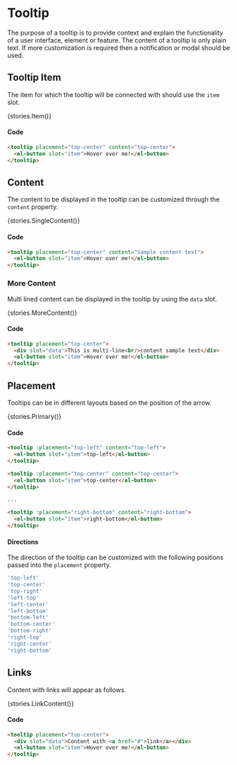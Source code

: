 
<Meta title="Components/Tooltip" />

# Tooltip
The purpose of a tooltip is to provide context and explain the functionality of a user interface, element or feature. The content of a tooltip is only plain text. If more customization is required then a notification or modal should be used.

## Tooltip Item
The item for which the tooltip will be connected with should use the `item` slot.

<Story name="Tooltip Item">{stories.Item()}</Story>

#### Code
```html
<tooltip placement="top-center" content="top-center">
  <el-button slot="item">Hover over me!</el-button>
</tooltip>
```

## Content
The content to be displayed in the tooltip can be customized through the `content` property.

<Story name="Content">{stories.SingleContent()}</Story>

#### Code

```html
<tooltip placement="top-center" content="Sample content text">
  <el-button slot="item">Hover over me!</el-button>
</tooltip>
```

### More Content

Multi lined content can be displayed in the tooltip by using the `data` slot.

<Story name="More Content">{stories.MoreContent()}</Story>

#### Code

```html
<tooltip placement="top-center">
  <div slot="data">This is multi-line<br/>content sample text</div>
  <el-button slot="item">Hover over me!</el-button>
</tooltip>
```

## Placement
Tooltips can be in different layouts based on the position of the arrow.

<Story name="Placement">{stories.Primary()}</Story>

#### Code

```html
<tooltip :placement="top-left" content="top-left">
  <el-button slot="item">top-left</el-button>
</tooltip>

<tooltip :placement="top-center" content="top-center">
  <el-button slot="item">top-center</el-button>
</tooltip>

...

<tooltip :placement="right-bottom" content="right-bottom">
  <el-button slot="item">right-bottom</el-button>
</tooltip>
```

#### Directions
The direction of the tooltip can be customized with the following positions passed into the `placement` property.

```js
'top-left'
'top-center'
'top-right'
'left-top'
'left-center'
'left-bottom'
'bottom-left'
'bottom-center'
'bottom-right'
'right-top'
'right-center'
'right-bottom'
```

## Links
Content with links will appear as follows.

<Story name="Links">{stories.LinkContent()}</Story>

#### Code
```html
<tooltip placement="top-center">
  <div slot="data">Content with <a href="#">link</a></div>
  <el-button slot="item">Hover over me!</el-button>
</tooltip>
```
